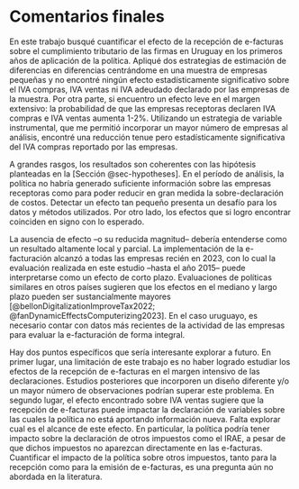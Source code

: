 # Comentarios finales {#sec-closing-remarks}

En este trabajo busqué cuantificar el efecto de la recepción de e-facturas sobre el cumplimiento tributario de las firmas en Uruguay en los primeros años de aplicación de la política. Apliqué dos estrategias de estimación de diferencias en diferencias centrándome en una muestra de empresas pequeñas y no encontré ningún efecto estadísticamente significativo sobre el IVA compras, IVA ventas ni IVA adeudado declarado por las empresas de la muestra. Por otra parte, si encuentro un efecto leve en el margen extensivo: la probabilidad de que las empresas receptoras declaren IVA compras e IVA ventas aumenta 1-2%. Utilizando un estrategia de variable instrumental, que me permitió incorporar un mayor número de empresas al análisis, encontré una reducción tenue pero estadísticamente significativa del IVA compras reportado por las empresas.

A grandes rasgos, los resultados son coherentes con las hipótesis planteadas en la [Sección @sec-hypotheses]. En el período de análisis, la política no habría generado suficiente información sobre las empresas receptoras como para poder reducir en gran medida la sobre-declaración de costos. Detectar un efecto tan pequeño presenta un desafío para los datos y métodos utilizados. Por otro lado, los efectos que si logro encontrar coinciden en signo con lo esperado.

La ausencia de efecto –o su reducida magnitud– debería entenderse como un resultado altamente local y parcial. La implementación de la e-facturación alcanzó a todas las empresas recién en 2023, con lo cual la evaluación realizada en este estudio –hasta el año 2015– puede interpretarse como un efecto de corto plazo. Evaluaciones de políticas similares en otros países sugieren que los efectos en el mediano y largo plazo pueden ser sustancialmente mayores [@bellonDigitalizationImproveTax2022; @fanDynamicEffectsComputerizing2023]. En el caso uruguayo, es necesario contar con datos más recientes de la actividad de las empresas para evaluar la e-facturación de forma integral.

Hay dos puntos específicos que sería interesante explorar a futuro. En primer lugar, una limitación de este trabajo es no haber logrado estudiar los efectos de la recepción de e-facturas en el margen intensivo de las declaraciones. Estudios posteriores que incorporen un diseño diferente y/o un mayor número de observaciones podrían superar este problema.  En segundo lugar, el efecto encontrado sobre IVA ventas sugiere que la recepción de e-facturas puede impactar la declaración de variables sobre las cuales la política no está aportando información nueva. Falta explorar cual es el alcance de este efecto. En particular, la política podría tener impacto sobre la declaración de otros impuestos como el IRAE, a pesar de que dichos impuestos no aparezcan directamente en las e-facturas. Cuantificar el impacto de la política sobre otros impuestos, tanto para la recepción como para la emisión de e-facturas, es una pregunta aún no abordada en la literatura.
